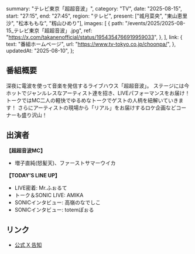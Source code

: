   summary: "テレビ東京「超超音波」",
  category: "TV",
  date: "2025-08-15",
  start: "27:15",
  end: "27:45",
  region: "テレビ",
  present: ["城月菜央", "東山恵里沙", "松本ももな", "籾山ひめり"],
  images: [
    {
      path: "/events/2025/2025-08-15_テレビ東京「超超音波」.jpg",
      ref: "https://x.com/takanenofficial/status/1954354766919959033",
    },
  ],
  link: {
    text: "番組ホームページ",
    url: "https://www.tv-tokyo.co.jp/choonpa/",
  },
  updatedAt: "2025-08-10",
};

## 番組概要

深夜に電波を使って音楽を発信するライブハウス「超超音波」。
ステージには今ホットでジャンルレスなアーティスト達を招き、LIVEパフォーマンスをお届け！
トークではMC二人の軽快でゆるめなトークでゲストの人柄を紐解いていきます！
さらにアーティストの現場から「リアル」をお届けするロケ企画などコーナーも盛り沢山！

## 出演者

**【超超音波MC】**

- 増子直純(怒髪天)、ファーストサマーウイカ

**【TODAY’S LINE UP】**

- LIVE密着: Mr.ふぉるて
- トーク＆SONIC LIVE: AMIKA
- SONICインタビュー: 高嶺のなでしこ
- SONICインタビュー: totemぽぉる

## リンク

- [公式 X 告知](https://x.com/takanenofficial/status/1954354766919959033)
